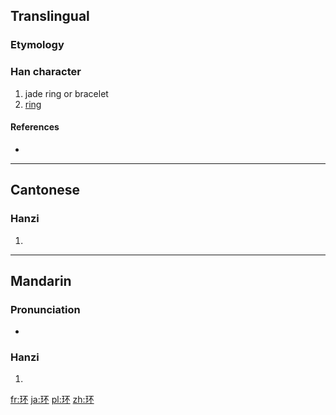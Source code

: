 {{also|環}}
==Translingual==

===Etymology===
{{Han simp|環|f=睘|t=不}}

===Han character===
{{Han char|rn=96|rad=玉|as=04|sn=8|four=|canj=一土一火 (MGMF)}}

# jade ring or bracelet
# [[ring]]

====References====
* {{Han ref|kx=0728.211|hdz=21103.070|uh=73AF|ud=29615}}

----

==Cantonese==

===Hanzi===
{{yue-hanzi|jyut=|y=waan4|tra=環}}

# {{defn|lang=yue|sort=玉04}}

----

==Mandarin==

===Pronunciation===
* {{audio|Zh-huán.ogg|Audio}}

===Hanzi===
{{cmn-hanzi|tra=環|pin=[[huán]] ([[huan2]])|wg=huan<sup>2</sup>}}

# {{defn|lang=cmn|sort=玉04}}

[[fr:环]]
[[ja:环]]
[[pl:环]]
[[zh:环]]